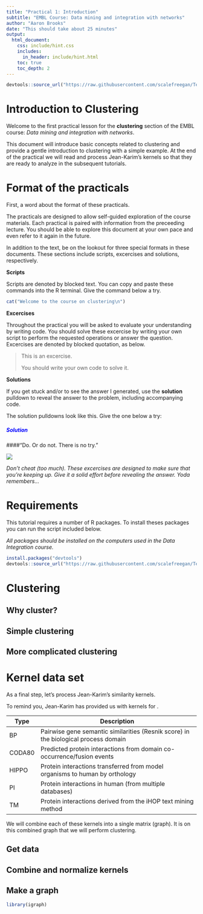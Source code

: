 ```yaml
---
title: "Practical 1: Introduction"
subtitle: "EMBL Course: Data mining and integration with networks"
author: "Aaron Brooks"
date: "This should take about 25 minutes"
output: 
  html_document:
    css: include/hint.css
    includes:
      in_header: include/hint.html
    toc: true
    toc_depth: 2
---
```


```r
devtools::source_url("https://raw.githubusercontent.com/scalefreegan/Teaching/master/DataIntegration/scripts/readData.R")
```

# Introduction to Clustering

Welcome to the first practical lesson for the **clustering** section of the EMBL course: *Data mining and integration with networks*. 

This document will introduce basic concepts related to clustering and provide a gentle introduction to clustering with a simple example. At the end of the practical we will read and process Jean-Karim's kernels so that they are ready to analyze in the subsequent tutorials.

# Format of the practicals

First, a word about the format of these practicals. 

The practicals are designed to allow self-guided exploration of the course materials. Each practical is paired with information from the preceeding lecture. You should be able to explore this document at your own pace and even refer to it again in the future. 

In addition to the text, be on the lookout for three special formats in these documents. These sections include scripts, excercises and solutions, respectively.   

**Scripts**

Scripts are denoted by blocked text. You can copy and paste these commands into the R terminal. Give the command below a try. 

```r
cat("Welcome to the course on clustering\n")
```

**Excercises**

Throughout the practical you will be asked to evaluate your understanding by writing code. You should solve these excercise by writing your own script to perform the requested operations or answer the question. Excercises are denoted by blocked quotation, as below.

> This is an excercise.
>
> You should write your own code to solve it.

**Solutions**

If you get stuck and/or to see the answer I generated, use the **solution** pulldown to reveal the answer to the problem, including accompanying code.

The solution pulldowns look like this. Give the one below a try:

<div id='hint'>
<h5 class="ui-closed" style="color:blue">Solution</h5>
####"Do. Or do not. There is no try."

![](http://a.dilcdn.com/bl/wp-content/uploads/sites/6/2013/11/01-400x225.jpg)
</div>

*Don't cheat (too much). These excercises are designed to make sure that you're keeping up. Give it a solid effort before revealing the answer. Yoda remembers...*

# Requirements

This tutorial requires a number of R packages. To install theses packages you can run the script included below.

*All packages should be installed on the computers used in the Data Integration course.*

```r
install.packages("devtools")
devtools::source_url("https://raw.githubusercontent.com/scalefreegan/Teaching/master/DataIntegration/scripts/installPackages.R")
```
    
# Clustering

## Why cluster?

## Simple clustering

## More complicated clustering

# Kernel data set

As a final step, let's process Jean-Karim's similarity kernels. 

To remind you, Jean-Karim has provided us with kernels for .

Type   | Description
-------|------------------------------------------------------------------------------------
BP     | Pairwise gene semantic similarities (Resnik score) in the biological process domain
CODA80 | Predicted protein interactions from domain co-occurrence/fusion events
HIPPO  | Protein interactions transferred from model organisms to human by orthology
PI     | Protein interactions in human (from multiple databases)
TM     | Protein interactions derived from the iHOP text mining method

We will combine each of these kernels into a single matrix (graph). It is on this combined graph that we will perform clustering. 

## Get data

## Combine and normalize kernels

## Make a graph

```r
library(igraph)
```


